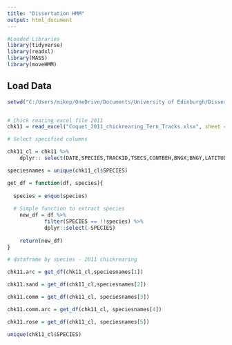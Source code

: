 ```yaml
---
title: "Dissertation HMM"
output: html_document
---
```


```r
#Loaded Libraries
library(tidyverse)
library(readxl)
library(MASS)
library(moveHMM)
```

## Load Data


```r
setwd("C:/Users/mikep/OneDrive/Documents/University of Edinburgh/Dissertations/HMM Seabirds/Data")


# Chick rearing excel file 2011
chk11 = read_excel("Coquet_2011_chickrearing_Tern_Tracks.xlsx", sheet = 1)
```

```r
# Select specified columns

chk11_cl = chk11 %>%
    dplyr:: select(DATE,SPECIES,TRACKID,TSECS,CONTBEH,BNGX,BNGY,LATITUDE,LONGITUDE,DISTKM,DIST2COL,BRG2COL,Complete)

speciesnames = unique(chk11_cl$SPECIES)
```

```r
get_df = function(df, species){
  
  species = enquo(species)
  
  # Simple function to extract species 
    new_df = df %>%
            filter(SPECIES == !!species) %>%
            dplyr::select(-SPECIES)
    
    return(new_df)
}
```
```r
# dataframe by species - 2011 chickrearing

chk11.arc = get_df(chk11_cl,speciesnames[1])

chk11.sand = get_df(chk11_cl,speciesnames[2])

chk11.comm = get_df(chk11_cl, speciesnames[3])

chk11.comm.arc = get_df(chk11_cl, speciesnames[4])

chk11.rose = get_df(chk11_cl, speciesnames[5])
```


```r
unique(chk11_cl$SPECIES)
```